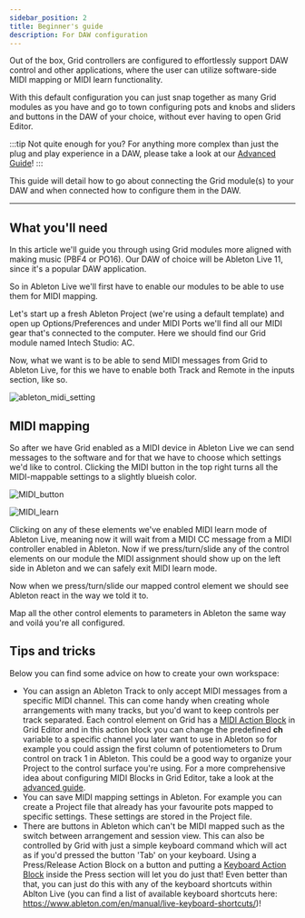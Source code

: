 ```yaml
---
sidebar_position: 2
title: Beginner's guide
description: For DAW configuration
---
```




Out of the box, Grid controllers are configured to effortlessly support DAW control and other applications, where the user can utilize software-side MIDI mapping or MIDI learn functionality.

With this default configuration you can just snap together as many Grid modules as you have and go to town configuring pots and knobs and sliders and buttons in the DAW of your choice, without ever having to open Grid Editor.

:::tip Not quite enough for you?
For anything more complex than just the plug and play experience in a DAW, please take a look at our [Advanced Guide](../guide/advanced.md)!
:::

This guide will detail how to go about connecting the Grid module(s) to your DAW and when connected how to configure them in the DAW.

---

## What you'll need

In this article we'll guide you through using Grid modules more aligned with making music (PBF4 or PO16). Our DAW of choice will be Ableton Live 11, since it's a popular DAW application.

So in Ableton Live we'll first have to enable our modules to be able to use them for MIDI mapping.

Let's start up a fresh Ableton Project (we're using a default template) and open up Options/Preferences and under MIDI Ports we'll find all our MIDI gear that's connected to the computer. Here we should find our Grid module named Intech Studio: AC.

Now, what we want is to be able to send MIDI messages from Grid to Ableton Live, for this we have to enable both Track and Remote in the inputs section, like so.

![ableton_midi_setting](./img/intech_out.png)


## MIDI mapping

So after we have Grid enabled as a MIDI device in Ableton Live we can send messages to the software and for that we have to choose which settings we'd like to control. Clicking the MIDI button in the top right turns all the MIDI-mappable settings to a slightly blueish color.

![MIDI_button](./img/midi_out_ind.png)

![MIDI_learn](./img/midimap.png)

Clicking on any of these elements we've enabled MIDI learn mode of Ableton Live, meaning now it will wait from a MIDI CC message from a MIDI controller enabled in Ableton. Now if we press/turn/slide any of the control elements on our module the MIDI assignment should show up on the left side in Ableton and we can safely exit MIDI learn mode.

Now when we press/turn/slide our mapped control element we should see Ableton react in the way we told it to.

Map all the other control elements to parameters in Ableton the same way and voilá you're all configured.

## Tips and tricks

Below you can find some advice on how to create your own workspace:

- You can assign an Ableton Track to only accept MIDI messages from a specific MIDI channel. This can come handy when creating whole arrangements with many tracks, but you'd want to keep controls per track separated. Each control element on Grid has a [MIDI Action Block](/docs/wiki/actions/midi/midi.md) in Grid Editor and in this action block you can change the predefined **ch** variable to a specific channel you later want to use in Ableton so for example you could assign the first column of potentiometers to Drum control on track 1 in Ableton. This could be a good way to organize your Project to the control surface you're using. For a more comprehensive idea about configuring MIDI Blocks in Grid Editor, take a look at the [advanced guide](../guide/advanced).
- You can save MIDI mapping settings in Ableton. For example you can create a Project file that already has your favourite pots mapped to specific settings. These settings are stored in the Project file.
- There are buttons in Ableton which can't be MIDI mapped such as the switch between arrangement and session view. This can also be controlled by Grid with just a simple keyboard command which will act as if you'd pressed the button 'Tab' on your keyboard. Using a Press/Release Action Block on a button and putting a [Keyboard Action Block](/docs/wiki/actions/keyboard-and-mouse/keyboard.md) inside the Press section will let you do just that!
  Even better than that, you can just do this with any of the keyboard shortcuts within Ablton Live (you can find a list of available keyboard shortcuts here: https://www.ableton.com/en/manual/live-keyboard-shortcuts/)!

